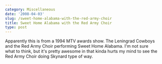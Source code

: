 ```yaml
---
category: Miscellaneous
date: '2008-04-03'
slug: /sweet-home-alabama-with-the-red-army-choir
title: Sweet Home Alabama with the Red Army Choir
type: post
---
```



Apparently this is from a 1994 MTV awards show. The Leningrad
Cowboys and the Red Army Choir performing Sweet Home Alabama.
I'm not sure what to think, but it's pretty awesome in that kinda
hurts my mind to see the Red Army Choir doing Skynard type of way.